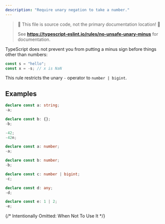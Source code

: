 ```yaml
---
description: "Require unary negation to take a number."
---
```



> 🛑 This file is source code, not the primary documentation location! 🛑
>
> See **https://typescript-eslint.io/rules/no-unsafe-unary-minus** for documentation.

TypeScript does not prevent you from putting a minus sign before things other than numbers:

```ts
const s = "hello";
const x = -s; // x is NaN
```

This rule restricts the unary `-` operator to `number | bigint`.

## Examples

<Tabs>
<TabItem value="❌ Incorrect">

```ts
declare const a: string;
-a;

declare const b: {};
-b;
```

</TabItem>
<TabItem value="✅ Correct">

```ts
-42;
-42n;

declare const a: number;
-a;

declare const b: number;
-b;

declare const c: number | bigint;
-c;

declare const d: any;
-d;

declare const e: 1 | 2;
-e;
```

</TabItem>
</Tabs>

{/* Intentionally Omitted: When Not To Use It */}

